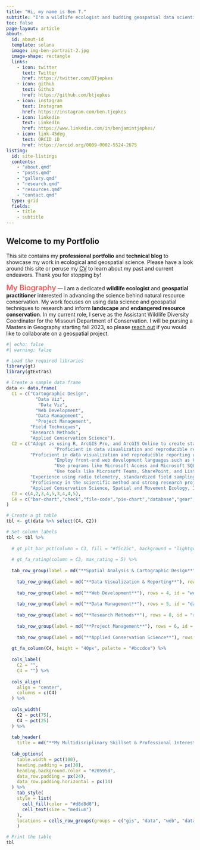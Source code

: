 ---
title: "Hi, my name is Ben T."
subtitle: "I'm a wildlife ecologist and budding geospatial data scientist."
toc: false
page-layout: article
about:
  id: about-id
  template: solana
  image: img-ben-portrait-2.jpg
  image-shape: rectangle
  links:
    - icon: twitter
      text: Twitter
      href: https://twitter.com/BTjepkes
    - icon: github
      text: Github
      href: https://github.com/btjepkes
    - icon: instagram
      text: Instagram
      href: https://instagram.com/ben.tjepkes
    - icon: linkedin
      text: LinkedIn
      href: https://www.linkedin.com/in/benjamintjepkes/
    - icon: link-45deg
      text: ORCID iD
      href: https://orcid.org/0009-0002-5524-2675
listing:
  id: site-listings
  contents:
    - "about.qmd"    
    - "posts.qmd"
    - "gallery.qmd"
    - "research.qmd"
    - "resources.qmd" 
    - "contact.qmd"  
  type: grid
  fields: 
    - title
    - subtitle
---

## Welcome to my Portfolio

This site contains my **professional portfolio** and **technical blog** to showcase my work in ecological and geospatial science. Please have a look around this site or peruse my [CV](about.qmd) to learn about my past and current endeavors. Thank you for stopping by!


::: {#about-id}

<span style="color: #f55c5c; font-size: 20px; font-weight: 600;">My Biography</span> --- I am a dedicated **wildlife ecologist** and **geospatial practitioner** interested in advancing the science behind natural resource conservation. My work focuses on using data science and geospatial techniques to research and inform **landscape** and **endangered resource conservation**. In my current role, I serve as the Assistant Wildlife Diversity Coordinator for the Missouri Department of Conservation. I will be pursing a Masters in Geography starting fall 2023, so please [reach out](contact.qmd) if you would like to collaborate on a geospatial project.

:::


::: {#site-listings}

:::

```{r}
#| echo: false
#| warning: false

# Load the required libraries
library(gt)
library(gtExtras)

# Create a sample data frame
data <- data.frame(
  C1 = c("Cartographic Design",
           "Data Viz",
            "Data Viz",
           "Web Development",
           "Data Management",
           "Project Management",
         "Field Techniques",
         "Research Methods",
         "Applied Conservation Science"),
  C2 = c("Adept as using R, ArcGIS Pro, and ArcGIS Online to create static and dynamic maps and mapping applications.",
                  "Proficient in data visualization and reproducible reporting using Quarto, R Markdown, and Jupyter Notebooks.",
         "Proficient in data visualization and reproducible reporting using Quarto, R Markdown, and Jupyter Notebooks.",
                  "Employ front-end web development languages such as HTML and CSS to design functional and beautiful websites.",
                  "Use programs like Microsoft Access and Microsoft SQL Server to manipulate and maintain high-quality data in relational databases.",
                  "Use tools like Microsoft Teams, SharePoint, and Lists to manage complex projects and collaborate with team members efficiently.",
         "Experience using radio telemetry, standardized field sampling, and wildlife capture and marking techniques to perofrm well in the field.",
         "Proficiency in the scientific method and strong research project development skills, enabling me to undertake investigations with a methodical and precise approach.",
         "Applied Conservation Science, Spatial and Movement Ecology, Imperiled Species Conservation, and Landscape Connectivity & Planning"),
  C3 = c(4,2,3,4,5,3,4,4,5),
  C4 = c("bar-chart","check","file-code","pie-chart","database","gear","paw","microscope", "binoculars")
)

# Create a gt table
tbl <- gt(data %>% select(C4, C2))

# Set column labels
tbl <- tbl %>%
  
  # gt_plt_bar_pct(column = C3, fill = "#f5c25c", background = "lightgray") %>% 
  
  # gt_fa_rating(column = C3, max_rating = 5) %>% 
  
  tab_row_group(label = md("**Spatial Analysis & Cartographic Design**"), rows = 1, id = "gis") %>% 
  
    tab_row_group(label = md("**Data Visualization & Reporting**"), rows = 2:3, id = "data") %>% 
  
    tab_row_group(label = md("**Web Development**"), rows = 4, id = "web") %>% 
  
    tab_row_group(label = md("**Data Management**"), rows = 5, id = "data-mgmnt") %>% 
  
    tab_row_group(label = md("**Research Methods**"), rows = 8, id = "research") %>% 
  
    tab_row_group(label = md("**Project Management**"), rows = 6, id = "project") %>% 
  
    tab_row_group(label = md("**Applied Conservation Science**"), rows = c(7,9), id = "conservation") %>% 
  
  gt_fa_column(C4, height = "40px", palette = "#bccdce") %>% 
  
  cols_label(
    C2 = "",
    C4 = "") %>% 
  
  cols_align(
    align = "center",
    columns = c(C4)
  ) %>% 
  
  cols_width(
    C2 ~ pct(75),
    C4 ~ pct(25)
  ) %>% 
  
  tab_header(
    title = md("**My Multidisciplinary Skillset & Professional Interests**")) %>% 
  
  tab_options(
    table.width = pct(100),
    heading.padding = px(30),
    heading.background.color = "#20595d",
    data_row.padding = px(24),
    data_row.padding.horizontal = px(14)
  ) %>% 
    tab_style(
    style = list(
      cell_fill(color = "#d8d8d8"),
      cell_text(size = "medium")
    ),
    locations = cells_row_groups(groups = c("gis", "data", "web", "data-mgmnt", "research", "project", "conservation"))
    )

# Print the table
tbl

```


